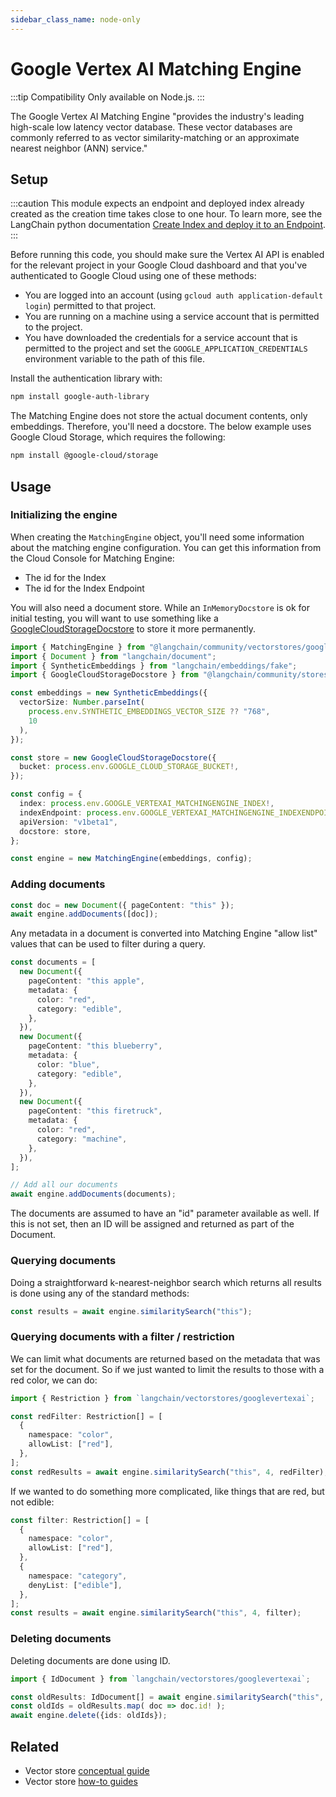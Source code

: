 ```yaml
---
sidebar_class_name: node-only
---
```



# Google Vertex AI Matching Engine

:::tip Compatibility
Only available on Node.js.
:::

The Google Vertex AI Matching Engine "provides the industry's leading high-scale
low latency vector database. These vector databases are commonly referred
to as vector similarity-matching or an approximate nearest neighbor (ANN) service."

## Setup

:::caution
This module expects an endpoint and deployed index already created as the
creation time takes close to one hour. To learn more, see the LangChain python
documentation [Create Index and deploy it to an Endpoint](https://python.langchain.com/docs/integrations/vectorstores/matchingengine#create-index-and-deploy-it-to-an-endpoint).
:::

Before running this code, you should make sure the Vertex AI API is
enabled for the relevant project in your Google Cloud dashboard and that you've authenticated to
Google Cloud using one of these methods:

- You are logged into an account (using `gcloud auth application-default login`)
  permitted to that project.
- You are running on a machine using a service account that is permitted
  to the project.
- You have downloaded the credentials for a service account that is permitted
  to the project and set the `GOOGLE_APPLICATION_CREDENTIALS` environment
  variable to the path of this file.

Install the authentication library with:

```bash npm2yarn
npm install google-auth-library
```

The Matching Engine does not store the actual document contents, only embeddings. Therefore, you'll
need a docstore. The below example uses Google Cloud Storage, which requires the following:

```bash npm2yarn
npm install @google-cloud/storage
```

## Usage

### Initializing the engine

When creating the `MatchingEngine` object, you'll need some information about
the matching engine configuration. You can get this information from the Cloud Console
for Matching Engine:

- The id for the Index
- The id for the Index Endpoint

You will also need a document store. While an `InMemoryDocstore` is ok for
initial testing, you will want to use something like a
[GoogleCloudStorageDocstore](https://api.js.langchain.com/classes/_langchain_community.stores_doc_gcs.GoogleCloudStorageDocstore.html) to store it more permanently.

```typescript
import { MatchingEngine } from "@langchain/community/vectorstores/googlevertexai";
import { Document } from "langchain/document";
import { SyntheticEmbeddings } from "langchain/embeddings/fake";
import { GoogleCloudStorageDocstore } from "@langchain/community/stores/doc/gcs";

const embeddings = new SyntheticEmbeddings({
  vectorSize: Number.parseInt(
    process.env.SYNTHETIC_EMBEDDINGS_VECTOR_SIZE ?? "768",
    10
  ),
});

const store = new GoogleCloudStorageDocstore({
  bucket: process.env.GOOGLE_CLOUD_STORAGE_BUCKET!,
});

const config = {
  index: process.env.GOOGLE_VERTEXAI_MATCHINGENGINE_INDEX!,
  indexEndpoint: process.env.GOOGLE_VERTEXAI_MATCHINGENGINE_INDEXENDPOINT!,
  apiVersion: "v1beta1",
  docstore: store,
};

const engine = new MatchingEngine(embeddings, config);
```

### Adding documents

```typescript
const doc = new Document({ pageContent: "this" });
await engine.addDocuments([doc]);
```

Any metadata in a document is converted into Matching Engine "allow list" values
that can be used to filter during a query.

```typescript
const documents = [
  new Document({
    pageContent: "this apple",
    metadata: {
      color: "red",
      category: "edible",
    },
  }),
  new Document({
    pageContent: "this blueberry",
    metadata: {
      color: "blue",
      category: "edible",
    },
  }),
  new Document({
    pageContent: "this firetruck",
    metadata: {
      color: "red",
      category: "machine",
    },
  }),
];

// Add all our documents
await engine.addDocuments(documents);
```

The documents are assumed to have an "id" parameter available as well. If this
is not set, then an ID will be assigned and returned as part of the Document.

### Querying documents

Doing a straightforward k-nearest-neighbor search which returns all results
is done using any of the standard methods:

```typescript
const results = await engine.similaritySearch("this");
```

### Querying documents with a filter / restriction

We can limit what documents are returned based on the metadata that was
set for the document. So if we just wanted to limit the results to those
with a red color, we can do:

```typescript
import { Restriction } from `langchain/vectorstores/googlevertexai`;

const redFilter: Restriction[] = [
  {
    namespace: "color",
    allowList: ["red"],
  },
];
const redResults = await engine.similaritySearch("this", 4, redFilter);
```

If we wanted to do something more complicated, like things that are red,
but not edible:

```typescript
const filter: Restriction[] = [
  {
    namespace: "color",
    allowList: ["red"],
  },
  {
    namespace: "category",
    denyList: ["edible"],
  },
];
const results = await engine.similaritySearch("this", 4, filter);
```

### Deleting documents

Deleting documents are done using ID.

```typescript
import { IdDocument } from `langchain/vectorstores/googlevertexai`;

const oldResults: IdDocument[] = await engine.similaritySearch("this", 10);
const oldIds = oldResults.map( doc => doc.id! );
await engine.delete({ids: oldIds});
```

## Related

- Vector store [conceptual guide](/docs/concepts/#vectorstores)
- Vector store [how-to guides](/docs/how_to/#vectorstores)

